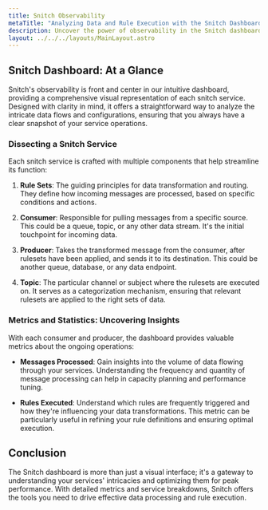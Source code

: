 ```yaml
---
title: Snitch Observability
metaTitle: "Analyzing Data and Rule Execution with the Snitch Dashboard"
description: Uncover the power of observability in the Snitch dashboard to better understand your services and message flows.
layout: ../../../layouts/MainLayout.astro
---
```


## Snitch Dashboard: At a Glance

Snitch's observability is front and center in our intuitive dashboard, providing a comprehensive visual representation of each snitch service. Designed with clarity in mind, it offers a straightforward way to analyze the intricate data flows and configurations, ensuring that you always have a clear snapshot of your service operations.

### Dissecting a Snitch Service

Each snitch service is crafted with multiple components that help streamline its function:

1. **Rule Sets**: The guiding principles for data transformation and routing. They define how incoming messages are processed, based on specific conditions and actions.

2. **Consumer**: Responsible for pulling messages from a specific source. This could be a queue, topic, or any other data stream. It's the initial touchpoint for incoming data.

3. **Producer**: Takes the transformed message from the consumer, after rulesets have been applied, and sends it to its destination. This could be another queue, database, or any data endpoint.

4. **Topic**: The particular channel or subject where the rulesets are executed on. It serves as a categorization mechanism, ensuring that relevant rulesets are applied to the right sets of data.

### Metrics and Statistics: Uncovering Insights

With each consumer and producer, the dashboard provides valuable metrics about the ongoing operations:

- **Messages Processed**: Gain insights into the volume of data flowing through your services. Understanding the frequency and quantity of message processing can help in capacity planning and performance tuning.

- **Rules Executed**: Understand which rules are frequently triggered and how they're influencing your data transformations. This metric can be particularly useful in refining your rule definitions and ensuring optimal execution.

## Conclusion

The Snitch dashboard is more than just a visual interface; it's a gateway to understanding your services' intricacies and optimizing them for peak performance. With detailed metrics and service breakdowns, Snitch offers the tools you need to drive effective data processing and rule execution.
